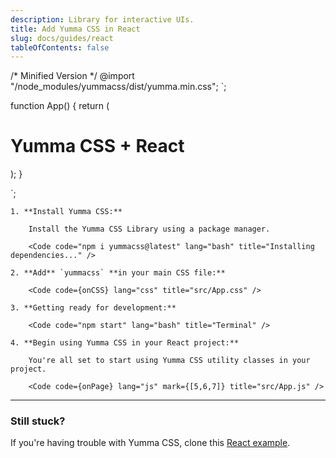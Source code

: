 ```yaml
---
description: Library for interactive UIs.
title: Add Yumma CSS in React
slug: docs/guides/react
tableOfContents: false
---
```


/* Minified Version */
@import "/node_modules/yummacss/dist/yumma.min.css";
`;


function App() {
    return (
        <div className="ai-c bg-d-lead-4 d-f jc-c h-1/1">
            <h1 className="fs-lg fw-700 tc-white">Yumma CSS + React</h1>
        </div>
    );
}

`;

<Steps>

    1. **Install Yumma CSS:**

        Install the Yumma CSS Library using a package manager.

        <Code code="npm i yummacss@latest" lang="bash" title="Installing dependencies..." />

    2. **Add** `yummacss` **in your main CSS file:**

        <Code code={onCSS} lang="css" title="src/App.css" />

    3. **Getting ready for development:**

        <Code code="npm start" lang="bash" title="Terminal" />

    4. **Begin using Yumma CSS in your React project:**

        You're all set to start using Yumma CSS utility classes in your project.

        <Code code={onPage} lang="js" mark={[5,6,7]} title="src/App.js" />

</Steps>

---

### Still stuck?

If you're having trouble with Yumma CSS, clone this [React example](https://github.com/yumma-lib/react-yummacss-example.git).

<Code
  code="git clone https://github.com/yumma-lib/react-yummacss-example.git"
  lang="bash"
  title="Cloning repository..."
/>
